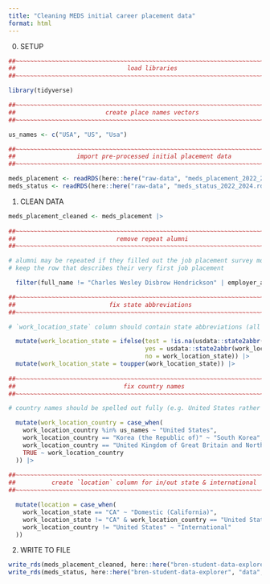 ```yaml
---
title: "Cleaning MEDS initial career placement data"
format: html
---
```


0. SETUP

```r
##~~~~~~~~~~~~~~~~~~~~~~~~~~~~~~~~~~~~~~~~~~~~~~~~~~~~~~~~~~~~~~~~~~~~~~~~~~~~~~
##                               load libraries                             ----
##~~~~~~~~~~~~~~~~~~~~~~~~~~~~~~~~~~~~~~~~~~~~~~~~~~~~~~~~~~~~~~~~~~~~~~~~~~~~~~

library(tidyverse)

##~~~~~~~~~~~~~~~~~~~~~~~~~~~~~~~~~~~~~~~~~~~~~~~~~~~~~~~~~~~~~~~~~~~~~~~~~~~~~~
##                         create place names vectors                       ----
##~~~~~~~~~~~~~~~~~~~~~~~~~~~~~~~~~~~~~~~~~~~~~~~~~~~~~~~~~~~~~~~~~~~~~~~~~~~~~~

us_names <- c("USA", "US", "Usa")

##~~~~~~~~~~~~~~~~~~~~~~~~~~~~~~~~~~~~~~~~~~~~~~~~~~~~~~~~~~~~~~~~~~~~~~~~~~~~~~
##                 import pre-processed initial placement data              ----
##~~~~~~~~~~~~~~~~~~~~~~~~~~~~~~~~~~~~~~~~~~~~~~~~~~~~~~~~~~~~~~~~~~~~~~~~~~~~~~

meds_placement <- readRDS(here::here("raw-data", "meds_placement_2022_2024.rds")) 
meds_status <- readRDS(here::here("raw-data", "meds_status_2022_2024.rds"))
```

1. CLEAN DATA

```r
meds_placement_cleaned <- meds_placement |> 
  
##~~~~~~~~~~~~~~~~~~~~~~~~~~~~~~~~~~~~~~~~~~~~~~~~~~~~~~~~~~~~~~~~~~~~~~~~~~~~~~
##                            remove repeat alumni                          ----
##~~~~~~~~~~~~~~~~~~~~~~~~~~~~~~~~~~~~~~~~~~~~~~~~~~~~~~~~~~~~~~~~~~~~~~~~~~~~~~

# alumni may be repeated if they filled out the job placement survey more than once when getting a new job
# keep the row that describes their very first job placement 

  filter(full_name != "Charles Wesley Disbrow Hendrickson" | employer_account_name != "Chaminade University of Honolulu") |> # 2022

##~~~~~~~~~~~~~~~~~~~~~~~~~~~~~~~~~~~~~~~~~~~~~~~~~~~~~~~~~~~~~~~~~~~~~~~~~~~~~~
##                          fix state abbreviations                         ----
##~~~~~~~~~~~~~~~~~~~~~~~~~~~~~~~~~~~~~~~~~~~~~~~~~~~~~~~~~~~~~~~~~~~~~~~~~~~~~~

# `work_location_state` column should contain state abbreviations (all capitalized)

  mutate(work_location_state = ifelse(test = !is.na(usdata::state2abbr(work_location_state)),
                                      yes = usdata::state2abbr(work_location_state),
                                      no = work_location_state)) |> 
  mutate(work_location_state = toupper(work_location_state)) |> 
  
##~~~~~~~~~~~~~~~~~~~~~~~~~~~~~~~~~~~~~~~~~~~~~~~~~~~~~~~~~~~~~~~~~~~~~~~~~~~~~~
##                              fix country names                           ----
##~~~~~~~~~~~~~~~~~~~~~~~~~~~~~~~~~~~~~~~~~~~~~~~~~~~~~~~~~~~~~~~~~~~~~~~~~~~~~~

# country names should be spelled out fully (e.g. United States rather than US or USA)

  mutate(work_location_country = case_when(
    work_location_country %in% us_names ~ "United States",
    work_location_country == "Korea (the Republic of)" ~ "South Korea",
    work_location_country == "United Kingdom of Great Britain and Northern Ireland (the)" ~ "United Kingdom",
    TRUE ~ work_location_country
  )) |> 
 
##~~~~~~~~~~~~~~~~~~~~~~~~~~~~~~~~~~~~~~~~~~~~~~~~~~~~~~~~~~~~~~~~~~~~~~~~~~~~~~
##          create `location` column for in/out state & international       ----
##~~~~~~~~~~~~~~~~~~~~~~~~~~~~~~~~~~~~~~~~~~~~~~~~~~~~~~~~~~~~~~~~~~~~~~~~~~~~~~

  mutate(location = case_when(
    work_location_state == "CA" ~ "Domestic (California)",
    work_location_state != "CA" & work_location_country == "United States" ~ "Domestic (Out of State)",
    work_location_country != "United States" ~ "International"
  ))
```

2. WRITE TO FILE

```r
write_rds(meds_placement_cleaned, here::here("bren-student-data-explorer", "data", "meds_placement_cleaned.rds")) 
write_rds(meds_status, here::here("bren-student-data-explorer", "data", "meds_status_cleaned.rds")) # no actual cleaning required; just renamed and saved to bren-student-data-explorer/data/
```


